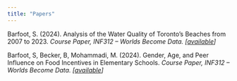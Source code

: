 ```yaml
---
title: "Papers"
---
```


Barfoot, S. (2024). Analysis of the Water Quality of Toronto’s Beaches from 2007 to 2023. *Course Paper, INF312 – Worlds Become Data. \[[available](https://github.com/SamanthaBarfoot/paper-water-quality-analysis.git)\]*

Barfoot, S, Becker, B, Mohammadi, M. (2024). Gender, Age, and Peer Influence on Food Incentives in Elementary Schools. *Course Paper, INF312 – Worlds Become Data. \[[available](https://github.com/SamanthaBarfoot/food-incentive-analysis.git)\]*

